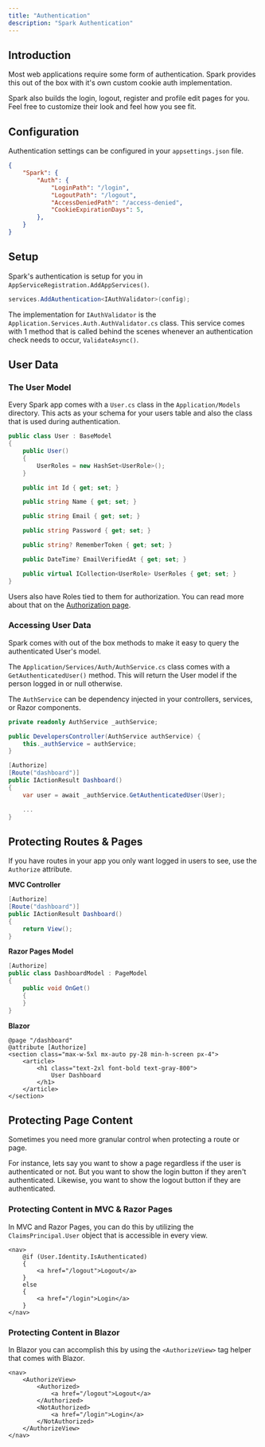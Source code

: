 ```yaml
---
title: "Authentication"
description: "Spark Authentication"
---
```


## Introduction
Most web applications require some form of authentication. Spark provides this out of the box with it's own custom cookie auth implementation.

Spark also builds the login, logout, register and profile edit pages for you. Feel free to customize their look and feel how you see fit. 

## Configuration
Authentication settings can be configured in your `appsettings.json` file.

```json
{
    "Spark": {
        "Auth": {
            "LoginPath": "/login",
            "LogoutPath": "/logout",
            "AccessDeniedPath": "/access-denied",
            "CookieExpirationDays": 5,
        },
    }
}
```

## Setup
Spark's authentication is setup for you in `AppServiceRegistration.AddAppServices()`.

```csharp
services.AddAuthentication<IAuthValidator>(config);
```

The implementation for `IAuthValidator` is the `Application.Services.Auth.AuthValidator.cs` class. This service comes with 1 method that is called behind the scenes whenever an authentication check needs to occur, `ValidateAsync()`.


## User Data
### The User Model
Every Spark app comes with a `User.cs` class in the `Application/Models` directory. This acts as your schema for your users table and also the class that is used during authentication.

```csharp
public class User : BaseModel
{
    public User()
    {
        UserRoles = new HashSet<UserRole>();
    }

    public int Id { get; set; }

    public string Name { get; set; }

    public string Email { get; set; }

    public string Password { get; set; }

    public string? RememberToken { get; set; }

    public DateTime? EmailVerifiedAt { get; set; }

    public virtual ICollection<UserRole> UserRoles { get; set; }
}
```
Users also have Roles tied to them for authorization. You can read more about that on the [Authorization page](/docs/authorization).


### Accessing User Data
Spark comes with out of the box methods to make it easy to query the authenticated User's model.

The `Application/Services/Auth/AuthService.cs` class comes with a `GetAuthenticatedUser()` method. This will return the User model if the person logged in or null otherwise.

The `AuthService` can be dependency injected in your controllers, services, or Razor components.
```csharp
private readonly AuthService _authService;

public DevelopersController(AuthService authService) {
    this._authService = authService;
}

[Authorize]
[Route("dashboard")]
public IActionResult Dashboard()
{
    var user = await _authService.GetAuthenticatedUser(User);

    ...
}
```

## Protecting Routes & Pages
If you have routes in your app you only want logged in users to see, use the `Authorize` attribute.

**MVC Controller**
```csharp
[Authorize]
[Route("dashboard")]
public IActionResult Dashboard()
{
    return View();
}
```

**Razor Pages Model**
```csharp
[Authorize]
public class DashboardModel : PageModel
{
    public void OnGet()
    {
    }
}
```

**Blazor**
```razor
@page "/dashboard"
@attribute [Authorize]
<section class="max-w-5xl mx-auto py-28 min-h-screen px-4">
    <article>
        <h1 class="text-2xl font-bold text-gray-800">
            User Dashboard
        </h1>
    </article>
</section>
```

## Protecting Page Content
Sometimes you need more granular control when protecting a route or page.

For instance, lets say you want to show a page regardless if the user is authenticated or not. But you want to show the login button if they aren't authenticated. Likewise, you want to show the logout button if they are authenticated.

### Protecting Content in MVC & Razor Pages
In MVC and Razor Pages, you can do this by utilizing the `ClaimsPrincipal.User` object that is accessible in every view.
```razor
<nav>
    @if (User.Identity.IsAuthenticated)
    {
        <a href="/logout">Logout</a>
    }
    else 
    {
        <a href="/login">Login</a>
    }
</nav>
```

### Protecting Content in Blazor
In Blazor you can accomplish this by using the `<AuthorizeView>` tag helper that comes with Blazor.
```razor
<nav>
    <AuthorizeView>
        <Authorized>
            <a href="/logout">Logout</a>
        </Authorized>
        <NotAuthorized>
            <a href="/login">Login</a>
        </NotAuthorized>
    </AuthorizeView>
</nav>
```

